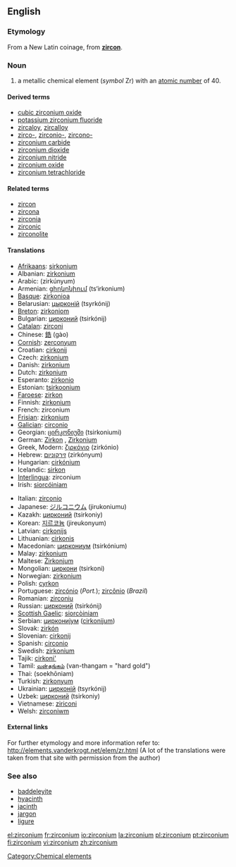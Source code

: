 ==English==
{{elements|Zr|yttrium|Y|niobium|Nb}}

===Etymology===
From a New Latin coinage, from '''[[zircon]]'''.

=== Noun ===
{{en-noun-unc}}
{{wikipedia}}

# a metallic chemical element (''symbol'' Zr) with an [[atomic number]] of 40.

====Derived terms====
*[[cubic zirconium oxide]]
*[[potassium zirconium fluoride]]
*[[zircaloy]], [[zircalloy]]
*[[zirco-]], [[zirconio-]], [[zircono-]]
*[[zirconium carbide]]
*[[zirconium dioxide]]
*[[zirconium nitride]]
*[[zirconium oxide]]
*[[zirconium tetrachloride]]

====Related terms====
*[[zircon]]
*[[zircona]]
*[[zirconia]]
*[[zirconic]]
*[[zirconolite]]

==== Translations ====
{{top}}
*[[Afrikaans]]: [[sirkonium]]
*Albanian: [[zirkonium]]
*Arabic: {{ARchar|[[زيركونيوم]]}} (zirkúnyum) {{m}}
*Armenian: [[ցիրկոնիում]] (ts‘irkonium)
*[[Basque]]: [[zirkonioa]]
*Belarusian: [[цырконiй]] (tsyrkónij) {{m}}
*[[Breton]]: [[zirkoniom]]
*Bulgarian: [[цирконий]] (tsirkónij) {{m}}
*[[Catalan]]: [[zirconi]]
*Chinese: [[鋯]] (gào)
*[[Cornish]]: [[zerconyum]]
*Croatian: [[cirkonij]]
*Czech: [[zirkonium]]
*Danish: [[zirkonium]]
*Dutch: [[zirkonium]] {{n}}
*Esperanto: [[zirkonio]]
*Estonian: [[tsirkoonium]]
*[[Faroese]]: [[zirkon]]
*Finnish: [[zirkonium]]
*French: zirconium {{m}}
*[[Frisian]]: [[zirkonium]]
*[[Galician]]: [[circonio]]
*Georgian: [[ცირკონიუმი]] (tsirkoniumi)
*German: [[Zirkon]] {{n}}, [[Zirkonium]] {{n}}
*Greek, Modern: [[ζιρκόνιο]] (zirkónio) {{n}}
*Hebrew: [[זירקוניום]] (zirkónyum)
*Hungarian: [[cirkónium]]
*Icelandic: [[sirkon]]
*[[Interlingua]]: zirconium
*Irish: [[siorcóiniam]]
{{mid}}
*Italian: [[zirconio]] {{m}}
*Japanese: [[ジルコニウム]] (jirukoniumu)
*Kazakh: [[цирконий]] (tsirkoniy)
*Korean: [[지르코늄]] (jireukonyum)
*Latvian: [[cirkonijs]]
*Lithuanian: [[cirkonis]]
*Macedonian: [[циркониум]] (tsirkónium) {{m}}
*Malay: [[zirkonium]]
*Maltese: [[Żirkonjum]]
*Mongolian: [[циркони]] (tsirkoni)
*Norwegian: [[zirkonium]]
*Polish: [[cyrkon]] {{m}}
*Portuguese: [[zircónio]] (''Port.''); [[zircônio]] (''Brazil'') {{m}}
*Romanian: [[zirconiu]] {{n}}
*Russian: [[цирконий]] (tsirkónij) {{m}}
*[[Scottish Gaelic]]: [[siorcòiniam]]
*Serbian: [[циркониjум]] ([[cirkonijum]]) {{m}}
*Slovak: [[zirkón]]
*Slovenian: [[cirkonij]]
*Spanish: [[circonio]] {{m}}
*Swedish: [[zirkonium]]
*Tajik: [[cirkoni']]
*Tamil: [[வன்தங்கம்]] (van-thangam = "hard gold")
*Thai: {{THchar|[[เซอร์โคเนียม]]}} (soekhōniam)
*Turkish: [[zirkonyum]]
*Ukrainian: [[цирконiй]] (tsyrkónij) {{m}}
*Uzbek: [[цирконий]] (tsirkoniy)
*Vietnamese: [[ziriconi]]
*Welsh: [[zirconiwm]]
{{bottom}}

====External links====
For further etymology and more information refer to:
http://elements.vanderkrogt.net/elem/zr.html
(A lot of the translations were taken from that site with permission from the author)
[[Category:Chemical elements]]

===See also===
*[[baddeleyite]]
*[[hyacinth]]
*[[jacinth]]
*[[jargon]]
*[[ligure]]

[[el:zirconium]]
[[fr:zirconium]]
[[io:zirconium]]
[[la:zirconium]]
[[pl:zirconium]]
[[pt:zirconium]]
[[fi:zirconium]]
[[vi:zirconium]]
[[zh:zirconium]]